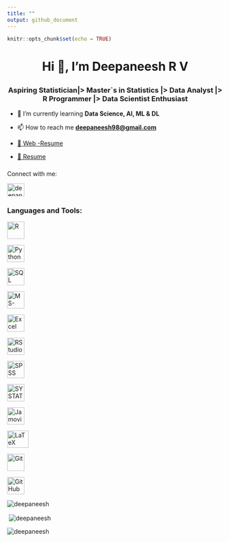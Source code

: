 ```yaml
---
title: ""
output: github_document
---
```


```r
knitr::opts_chunk$set(echo = TRUE)
```

<h1 align="center">

Hi 👋, I'm Deepaneesh R V

</h1>

<h3 align="center">

Aspiring Statistician|> Master`s in Statistics |> Data Analyst |> R Programmer |> Data Scientist Enthusiast

</h3>

-   🌱 I’m currently learning **Data Science, AI, ML & DL**

-   📫 How to reach me [**deepaneesh98\@gmail.com**](mailto:deepaneesh98@gmail.com){.email}

-   [📄 Web -Resume](https://deepaneesh.github.io/Web-Resume/)

-   [📄 Resume ](https://github.com/Deepaneesh/Resume_Creation_By_LaTeX/blob/main/resume%20code.pdf)
<h3 align="left">

Connect with me:

</h3>

<p align="left">

<a href="https://www.linkedin.com/in/deepaneesh/" target="blank"><img src="https://raw.githubusercontent.com/rahuldkjain/github-profile-readme-generator/master/src/images/icons/Social/linked-in-alt.svg" alt="deepaneesh r v" align="center" height="30" width="40"/></a>

</p>

<h3 align="left">

Languages and Tools:

</h3>

<p align="left">

<a href="https://www.r-project.org/" target="_blank" rel="noreferrer">
  <img src="https://www.r-project.org/logo/Rlogo.png" alt="R" width="40" height="40"/>
</a>

<a href="https://www.python.org/" target="_blank" rel="noreferrer">
  <img src="https://raw.githubusercontent.com/devicons/devicon/master/icons/python/python-original.svg" alt="Python" width="40" height="40"/>
</a>

<a href="https://www.mysql.com/" target="_blank" rel="noreferrer">
  <img src="https://raw.githubusercontent.com/devicons/devicon/master/icons/mysql/mysql-original-wordmark.svg" alt="SQL" width="40" height="40"/>
</a>

<a href="https://www.microsoft.com/microsoft-365" target="_blank" rel="noreferrer">
  <img src="https://cdn.worldvectorlogo.com/logos/microsoft-office-2013.svg" alt="MS-Office" width="40" height="40"/>
</a>

<a href="https://www.microsoft.com/microsoft-365/excel" target="_blank" rel="noreferrer">
  <img src="https://cdn.worldvectorlogo.com/logos/microsoft-excel-2013.svg" alt="Excel" width="40" height="40"/>
</a>

<a href="https://posit.co/download/rstudio-desktop/" target="_blank" rel="noreferrer">
  <img src="./image/Rstudio img.png" alt="RStudio" width="40" height="40"/>
</a>

<a href="https://www.ibm.com/products/spss-statistics" target="_blank" rel="noreferrer">
  <img src="./image/SPSS logo.jpg" alt="SPSS" width="40" height="40"/>
</a>

<a href="https://systatsoftware.com/" target="_blank" rel="noreferrer">
  <img src="./image/Systat logo.png" alt="SYSTAT" width="40" height="40"/>
</a>

<a href="https://www.jamovi.org/" target="_blank" rel="noreferrer">
  <img src="./image/Jamovi.jpeg" alt="Jamovi" width="40" height="40"/>
</a>

<a href="https://www.latex-project.org/" target="_blank" rel="noreferrer">
  <img src="./image/Latex logo.jpeg" alt="LaTeX" width="50" height="40"/>
</a>

<a href="https://git-scm.com/" target="_blank" rel="noreferrer">
  <img src="https://www.vectorlogo.zone/logos/git-scm/git-scm-icon.svg" alt="Git" width="40" height="40"/>
</a>

<a href="https://github.com/" target="_blank" rel="noreferrer">
  <img src="https://cdn.jsdelivr.net/gh/devicons/devicon/icons/github/github-original.svg" alt="GitHub" width="40" height="40"/>
</a>

</p>

<p><img src="https://github-readme-stats.vercel.app/api/top-langs?username=deepaneesh&amp;show_icons=true&amp;locale=en&amp;layout=compact" alt="deepaneesh" align="center"/></p>

<p> <img src="https://github-readme-stats.vercel.app/api?username=deepaneesh&amp;show_icons=true&amp;locale=en" alt="deepaneesh" align="center"/></p>

<p><img src="https://github-readme-streak-stats.herokuapp.com/?user=deepaneesh&amp;" alt="deepaneesh" align="center"/></p>
